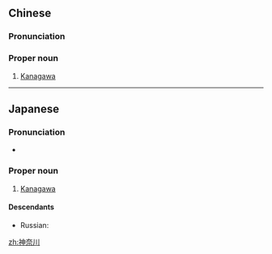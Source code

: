 ==Chinese==
{{zh-forms}}

===Pronunciation===
{{zh-pron
|m=Shénnàichuān
|cat=pn
}}

===Proper noun===
{{zh-proper noun}}

# [[Kanagawa]]

----

==Japanese==
{{ja-kanjitab|か|な|かわ|k3=がわ|yomi=kun}}

===Pronunciation===
* {{ja-pron|かながわ|acc=2}}

===Proper noun===
{{ja-pos|かながわ|hhira=かながは|proper}}

# [[Kanagawa]] {{gloss|a prefecture in Japan}}

====Descendants====
* Russian: {{l|ru|Канага́ва|g=f}}

[[zh:神奈川]]